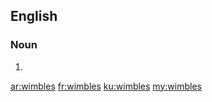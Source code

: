 ==English==

===Noun===
{{head|en}}

# {{plural of|wimble}}

[[ar:wimbles]]
[[fr:wimbles]]
[[ku:wimbles]]
[[my:wimbles]]